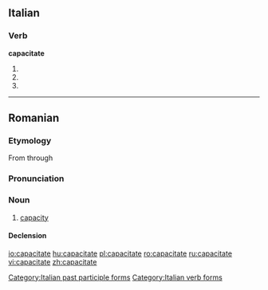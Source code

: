 ==Italian==

===Verb===
'''capacitate'''

# {{form of|[[second-person|Second-person]] [[plural]] [[present tense]]|[[capacitare#Italian|capacitare]]|lang=Italian}}
# {{form of|Second-person plural [[imperative]]|capacitare#Italian|capacitare|lang=Italian}}
# {{form of|[[feminine|Feminine]] plural|[[capacitato]]}}

[[Category:Italian past participle forms]]
[[Category:Italian verb forms]]

----

==Romanian==

===Etymology===
From {{L.|ro}} {{term|capacitas|lang=la}} through {{F.|ro}} {{term|capacité|lang=fr}}

===Pronunciation===
{{IPA|[ka.pa.ʧi'ta.te]|lang=ro}}

===Noun===
{{ro-noun|gend=f|pl=capacităţi}}

# [[capacity]]

====Declension====
{{ro-noun-f-tate|capaci}}

[[io:capacitate]]
[[hu:capacitate]]
[[pl:capacitate]]
[[ro:capacitate]]
[[ru:capacitate]]
[[vi:capacitate]]
[[zh:capacitate]]